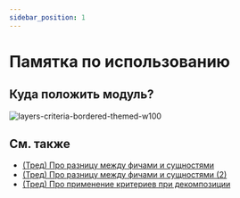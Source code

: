 ```yaml
---
sidebar_position: 1
---
```



# Памятка по использованию

<WIP ticket="213" />

## Куда положить модуль?

![layers-criteria-bordered-themed-w100](/img/layers/criteria.png)

## См. также
- [(Тред) Про разницу между фичами и сущностями](https://t.me/feature_sliced/3776)
- [(Тред) Про разницу между фичами и сущностями (2)](https://t.me/feature_sliced/3248)
- [(Тред) Про применение критериев при декомпозиции](https://t.me/feature_sliced/3833)
